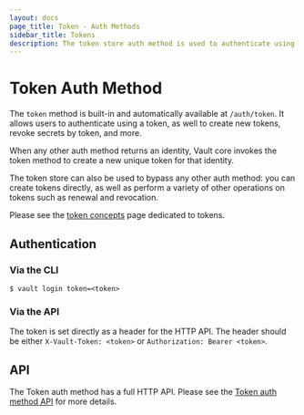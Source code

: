 ```yaml
---
layout: docs
page_title: Token - Auth Methods
sidebar_title: Tokens
description: The token store auth method is used to authenticate using tokens.
---
```


# Token Auth Method

The `token` method is built-in and automatically available at `/auth/token`. It
allows users to authenticate using a token, as well to create new tokens, revoke
secrets by token, and more.

When any other auth method returns an identity, Vault core invokes the
token method to create a new unique token for that identity.

The token store can also be used to bypass any other auth method:
you can create tokens directly, as well as perform a variety of other
operations on tokens such as renewal and revocation.

Please see the [token concepts](/docs/concepts/tokens) page dedicated
to tokens.

## Authentication

### Via the CLI

```text
$ vault login token=<token>
```

### Via the API

The token is set directly as a header for the HTTP API. The header should be
either `X-Vault-Token: <token>` or `Authorization: Bearer <token>`.

## API

The Token auth method has a full HTTP API. Please see the
[Token auth method API](/api/auth/token) for more
details.
